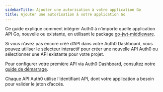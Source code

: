 ```yaml
---
sidebarTitle: Ajouter une autorisation à votre application Go
title: Ajouter une autorisation à votre application Go
---
```


Ce guide explique comment intégrer Auth0 à n’importe quelle application API Go, nouvelle ou existante, en utilisant le package [go-jwt-middleware](https://github.com/auth0/go-jwt-middleware).

Si vous n’avez pas encore créé d’API dans votre Auth0 Dashboard, vous pouvez utiliser le sélecteur interactif pour créer une nouvelle API Auth0 ou sélectionner une API existante pour votre projet.

Pour configurer votre première API via Auth0 Dashboard, consultez notre [guide de démarrage](/get-started/set-up-apis).

Chaque API Auth0 utilise l’identifiant API, dont votre application a besoin pour valider le jeton d’accès.